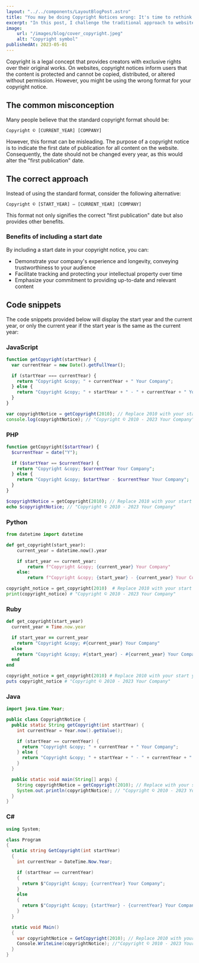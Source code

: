 ```yaml
---
layout: "../../components/LayoutBlogPost.astro"
title: "You may be doing Copyright Notices wrong: It's time to rethink your approach"
excerpt: "In this post, I challenge the traditional approach to website copyright notices, arguing that many may be using the incorrect format. I suggest shifting from the common format of Copyright © [CURRENT_YEAR] [COMPANY] to Copyright © [START_YEAR] – [CURRENT_YEAR] [COMPANY], thus correctly representing the original publication date and offering additional benefits."
image:
    url: "/images/blog/cover_copyright.jpeg"
    alt: "Copyright symbol"
publishedAt: 2023-05-01
---
```


Copyright is a legal concept that provides creators with exclusive rights over their original works. On websites, copyright notices inform users that the content is protected and cannot be copied, distributed, or altered without permission. However, you might be using the wrong format for your copyright notice.

## The common misconception
Many people believe that the standard copyright format should be:

`Copyright © [CURRENT_YEAR] [COMPANY]`

However, this format can be misleading. The purpose of a copyright notice is to indicate the first date of publication for all content on the website. Consequently, the date should not be changed every year, as this would alter the "first publication" date.

## The correct approach
Instead of using the standard format, consider the following alternative:

`Copyright © [START_YEAR] – [CURRENT_YEAR] [COMPANY]`

This format not only signifies the correct "first publication" date but also provides other benefits.

### Benefits of including a start date
By including a start date in your copyright notice, you can:
- Demonstrate your company's experience and longevity, conveying trustworthiness to your audience
- Facilitate tracking and protecting your intellectual property over time
- Emphasize your commitment to providing up-to-date and relevant content

## Code snippets
The code snippets provided below will display the start year and the current year, or only the current year if the start year is the same as the current year:

### JavaScript
```js
function getCopyright(startYear) {
  var currentYear = new Date().getFullYear();

  if (startYear === currentYear) {
    return "Copyright &copy; " + currentYear + " Your Company";
  } else {
    return "Copyright &copy; " + startYear + " - " + currentYear + " Your Company";
  }
}

var copyrightNotice = getCopyright(2010); // Replace 2010 with your start year
console.log(copyrightNotice); // "Copyright © 2010 - 2023 Your Company"
```

### PHP
```php
function getCopyright($startYear) {
  $currentYear = date("Y");

  if ($startYear == $currentYear) {
    return "Copyright &copy; $currentYear Your Company";
  } else {
    return "Copyright &copy; $startYear - $currentYear Your Company";
  }
}

$copyrightNotice = getCopyright(2010); // Replace 2010 with your start year
echo $copyrightNotice; // "Copyright © 2010 - 2023 Your Company"
```

### Python
```python
from datetime import datetime

def get_copyright(start_year):
    current_year = datetime.now().year

    if start_year == current_year:
        return f"Copyright &copy; {current_year} Your Company"
    else:
        return f"Copyright &copy; {start_year} - {current_year} Your Company"

copyright_notice = get_copyright(2010)  # Replace 2010 with your start year
print(copyright_notice) # "Copyright © 2010 - 2023 Your Company"
```

### Ruby
```ruby
def get_copyright(start_year)
  current_year = Time.now.year

  if start_year == current_year
    return "Copyright &copy; #{current_year} Your Company"
  else
    return "Copyright &copy; #{start_year} - #{current_year} Your Company"
  end
end

copyright_notice = get_copyright(2010) # Replace 2010 with your start year
puts copyright_notice # "Copyright © 2010 - 2023 Your Company"
```

### Java
```java
import java.time.Year;

public class CopyrightNotice {
  public static String getCopyright(int startYear) {
    int currentYear = Year.now().getValue();

    if (startYear == currentYear) {
      return "Copyright &copy; " + currentYear + " Your Company";
    } else {
      return "Copyright &copy; " + startYear + " - " + currentYear + " Your Company";
    }
  }

  public static void main(String[] args) {
    String copyrightNotice = getCopyright(2010); // Replace with your start year
    System.out.println(copyrightNotice); // "Copyright © 2010 - 2023 Your Company"
  }
}
```

### C#
```csharp
using System;

class Program
{
  static string GetCopyright(int startYear)
  {
    int currentYear = DateTime.Now.Year;

    if (startYear == currentYear)
    {
      return $"Copyright &copy; {currentYear} Your Company";
    }
    else
    {
      return $"Copyright &copy; {startYear} - {currentYear} Your Company";
    }
  }

  static void Main()
  {
    var copyrightNotice = GetCopyright(2010); // Replace 2010 with your start year
    Console.WriteLine(copyrightNotice); //"Copyright © 2010 - 2023 Your Company"
  }
}
```